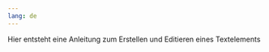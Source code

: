 ```yaml
---
lang: de
---
```


::: {.callout-note}
Hier entsteht eine Anleitung zum Erstellen und Editieren eines Textelements
:::